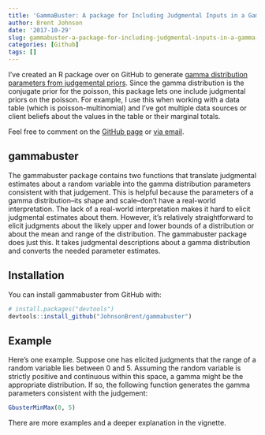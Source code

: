 ```yaml
---
title: 'GammaBuster: A package for Including Judgmental Inputs in a Gamma Distribution'
author: Brent Johnson
date: '2017-10-29'
slug: gammabuster-a-package-for-including-judgmental-inputs-in-a-gamma-distribution
categories: [Github]
tags: []
---
```


I've created an R package over on GitHub to generate [gamma distribution parameters from judgemental priors](https://github.com/JohnsonBrent/gammabuster). Since the gamma distribution is the conjugate prior for the poisson, this package lets one include judgmental priors on the poisson. For example, I use this when working with a data table (which is poisson-multinomial) and I've got multiple data sources or client beliefs about the values in the table or their marginal totals.

Feel free to comment on the [GitHub page](https://github.com/JohnsonBrent/gammabuster) or [via email](brent@centralmoment.com).

## gammabuster

The gammabuster package contains two functions that translate judgmental estimates about a random variable into the gamma distribution parameters consistent with that judgement. This is helpful because the parameters of a gamma distribution--its shape and scale--don't have a real-world interpretation. The lack of a real-world interpretation makes it hard to elicit judgmental estimates about them. However, it's relatively straightforward to elicit judgments about the likely upper and lower bounds of a distribution or about the mean and range of the distribution. The gammabuster package does just this. It takes judgmental descriptions about a gamma distribution and converts the needed parameter estimates.

## Installation

You can install gammabuster from GitHub with:

```r
# install.packages("devtools")
devtools::install_github("JohnsonBrent/gammabuster")
```

## Example

Here's one example. Suppose one has elicited judgments that the range of a random variable lies between 0 and 5. Assuming the random variable is strictly positive and continuous within this space, a gamma might be the appropriate distribution. If so, the following function generates the gamma parameters consistent with the judgement:

```r
GbusterMinMax(0, 5)
```

There are more examples and a deeper explanation in the vignette. 

